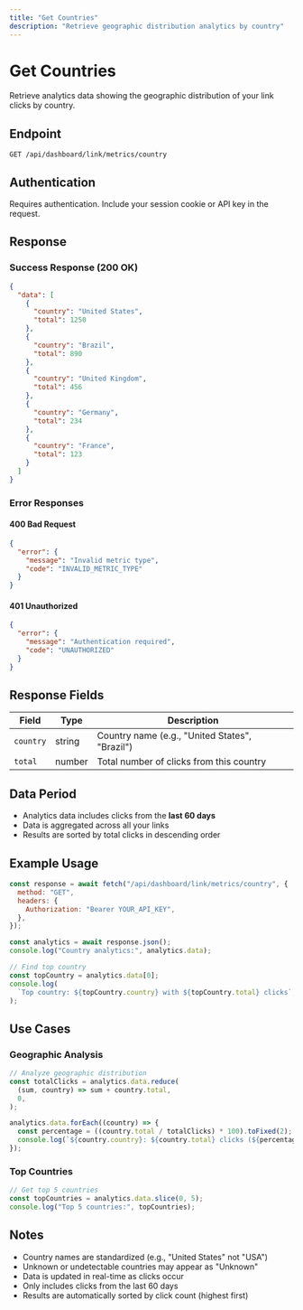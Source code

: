 ```yaml
---
title: "Get Countries"
description: "Retrieve geographic distribution analytics by country"
---
```


# Get Countries

Retrieve analytics data showing the geographic distribution of your link clicks by country.

## Endpoint

```
GET /api/dashboard/link/metrics/country
```

## Authentication

Requires authentication. Include your session cookie or API key in the request.

## Response

### Success Response (200 OK)

```json
{
  "data": [
    {
      "country": "United States",
      "total": 1250
    },
    {
      "country": "Brazil",
      "total": 890
    },
    {
      "country": "United Kingdom",
      "total": 456
    },
    {
      "country": "Germany",
      "total": 234
    },
    {
      "country": "France",
      "total": 123
    }
  ]
}
```

### Error Responses

#### 400 Bad Request

```json
{
  "error": {
    "message": "Invalid metric type",
    "code": "INVALID_METRIC_TYPE"
  }
}
```

#### 401 Unauthorized

```json
{
  "error": {
    "message": "Authentication required",
    "code": "UNAUTHORIZED"
  }
}
```

## Response Fields

| Field     | Type   | Description                                    |
| --------- | ------ | ---------------------------------------------- |
| `country` | string | Country name (e.g., "United States", "Brazil") |
| `total`   | number | Total number of clicks from this country       |

## Data Period

- Analytics data includes clicks from the **last 60 days**
- Data is aggregated across all your links
- Results are sorted by total clicks in descending order

## Example Usage

```javascript
const response = await fetch("/api/dashboard/link/metrics/country", {
  method: "GET",
  headers: {
    Authorization: "Bearer YOUR_API_KEY",
  },
});

const analytics = await response.json();
console.log("Country analytics:", analytics.data);

// Find top country
const topCountry = analytics.data[0];
console.log(
  `Top country: ${topCountry.country} with ${topCountry.total} clicks`,
);
```

## Use Cases

### Geographic Analysis

```javascript
// Analyze geographic distribution
const totalClicks = analytics.data.reduce(
  (sum, country) => sum + country.total,
  0,
);

analytics.data.forEach((country) => {
  const percentage = ((country.total / totalClicks) * 100).toFixed(2);
  console.log(`${country.country}: ${country.total} clicks (${percentage}%)`);
});
```

### Top Countries

```javascript
// Get top 5 countries
const topCountries = analytics.data.slice(0, 5);
console.log("Top 5 countries:", topCountries);
```

## Notes

- Country names are standardized (e.g., "United States" not "USA")
- Unknown or undetectable countries may appear as "Unknown"
- Data is updated in real-time as clicks occur
- Only includes clicks from the last 60 days
- Results are automatically sorted by click count (highest first)
